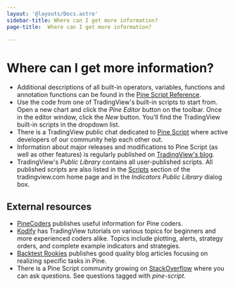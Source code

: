 ```yaml
---
layout: '@layouts/Docs.astro'
sidebar-title: Where can I get more information?
page-title:  Where can I get more information?

---
```

# Where can I get more information?

-   Additional descriptions of all built-in operators, variables,
    functions and annotation functions can be found in the [Pine Script
    Reference](https://www.tradingview.com/pine-script-reference/v4/).
-   Use the code from one of TradingView\'s built-in scripts to start
    from. Open a new chart and click the *Pine Editor* button on the
    toolbar. Once in the editor window, click the *New* button. You\'ll
    find the TradingView built-in scripts in the dropdown list.
-   There is a TradingView public chat dedicated to [Pine
    Script](https://www.tradingview.com/chat/#BfmVowG1TZkKO235) where
    active developers of our community help each other out.
-   Information about major releases and modifications to Pine Script
    (as well as other features) is regularly published on
    [TradingView\'s
    blog](https://www.tradingview.com/blog/en/category/market-analysis/pine/).
-   TradingView\'s *Public Library* contains all user-published scripts.
    All published scripts are also listed in the
    [Scripts](https://www.tradingview.com/script/) section of the
    tradingview.com home page and in the *Indicators* *Public Library*
    dialog box.

## External resources

-   [PineCoders](https://pinecoders.com) publishes useful information
    for Pine coders.
-   [Kodify](https://kodify.net/tradingview-programming-articles) has
    TradingView tutorials on various topics for beginners and more
    experienced coders alike. Topics include plotting, alerts, strategy
    orders, and complete example indicators and strategies.
-   [Backtest
    Rookies](https://backtest-rookies.com/category/tradingview)
    publishes good quality blog articles focusing on realizing specific
    tasks in Pine.
-   There is a Pine Script community growing on
    [StackOverflow](https://stackoverflow.com/questions/tagged/pine-script)
    where you can ask questions. See questions tagged with
    *pine-script*.
